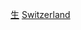 {{Catnav|頁面分類|地理|国家|按國家分類|各國生物}}
{{Catnav|頁面分類|各種主題的頁面分類|按國家分類|各國生物}}
{{Commons category|Nature of Switzerland}}

[[Category:瑞士|生]]
[[Category:各國生物|Switzerland]]